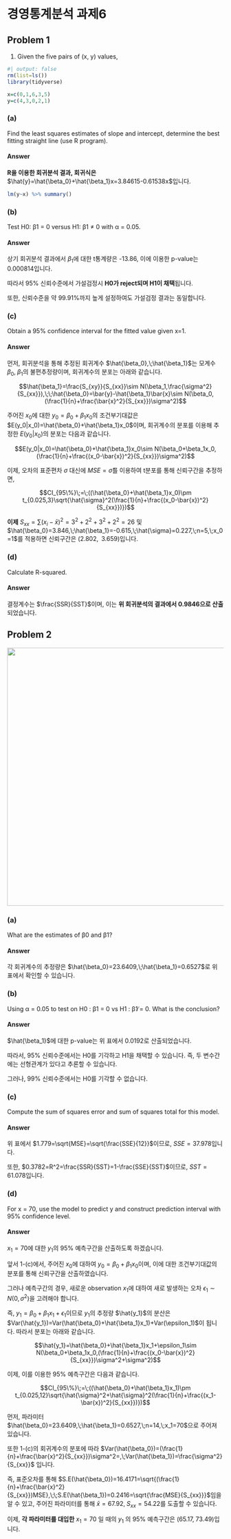# 경영통계분석 과제6 {.unnumbered}

## Problem 1

1.  Given the five pairs of (x, y) values,

```r
#| output: false
rm(list=ls())
library(tidyverse)

x=c(0,1,6,3,5)
y=c(4,3,0,2,1)
```

### (a)

Find the least squares estimates of slope and intercept, determine the best fitting straight line (use R program).

#### Answer

**R을 이용한 회귀분석 결과, 회귀식은** $\hat{y}=\hat{\beta_0}+\hat{\beta_1}x=3.84615-0.61538x$입니다.

```r
lm(y~x) %>% summary()
```

### (b)

Test H0: β1 = 0 versus H1: β1 ≠ 0 with α = 0.05.

#### Answer

상기 회귀분석 결과에서 $\beta_1$에 대한 t통계량은 -13.86, 이에 이용한 p-value는 0.000814입니다.

따라서 95% 신뢰수준에서 가설검정시 **H0가 reject되며 H1이 채택**됩니다.

또한, 신뢰수준을 약 99.91%까지 높게 설정하여도 가설검정 결과는 동일합니다.

### (c)

Obtain a 95% confidence interval for the fitted value given x=1.

#### Answer

먼저, 회귀분석을 통해 추정된 회귀계수 $\hat{\beta_0},\;\hat{\beta_1}$는 모계수 $\beta_0,\;\beta_1$의 불편추정량이며, 회귀계수의 분포는 아래와 같습니다.

$$\hat{\beta_1}=\frac{S_{xy}}{S_{xx}}\sim N(\beta_1,\frac{\sigma^2}{S_{xx}}),\;\;\hat{\beta_0}=\bar{y}-\hat{\beta_1}\bar{x}\sim N(\beta_0,(\frac{1}{n}+\frac{\bar{x}^2}{S_{xx}})\sigma^2)$$

주어진 $x_0$에 대한 $y_0=\beta_0+\beta_1x_0$의 조건부기대값은 $E(y_0|x_0)=\hat{\beta_0}+\hat{\beta_1}x_0$이며, 회귀계수의 분포를 이용해 추정한 $E(y_0|x_0)$의 분포는 다음과 같습니다.

$$E(y_0|x_0)=\hat{\beta_0}+\hat{\beta_1}x_0\sim N(\beta_0+\beta_1x_0,(\frac{1}{n}+\frac{(x_0-\bar{x})^2}{S_{xx}})\sigma^2)$$

이제, 오차의 표준편차 $\sigma$ 대신에 $MSE=\hat{\sigma}$를 이용하여 t분포를 통해 신뢰구간을 추정하면,

$$CI_{95\%}\;=\;((\hat{\beta_0}+\hat{\beta_1}x_0)\pm t_{0.025,3}\sqrt{\hat{\sigma}^2(\frac{1}{n}+\frac{(x_0-\bar{x})^2}{S_{xx}})})$$

**이제** $S_{xx}=\sum(x_i-\bar{x})^2=3^2+2^2+3^2+2^2=26$ 및 $\hat{\beta_0}=3.846,\;\hat{\beta_1}=-0.615,\;\hat{\sigma}=0.227,\;n=5,\;x_0=1$를 적용하면 신뢰구간은 $(2.802,\;\;3.659)$입니다.

### (d)

Calculate R-squared.

#### Answer

결정계수는 $\frac{SSR}{SST}$이며, 이는 **위 회귀분석의 결과에서 0.9846으로 산출**되었습니다.

## Problem 2

![](images/경영통계분석hw6.png){width="600"}

### (a)

What are the estimates of β0 and β1?

#### Answer

각 회귀계수의 추정량은 $\hat{\beta_0}=23.6409,\;\hat{\beta_1}=0.6527$로 위 표에서 확인할 수 있습니다.

### (b)

Using α = 0.05 to test on H0 : β1 = 0 vs H1 : β1 ̸= 0. What is the conclusion?

#### Answer

$\hat{\beta_1}$에 대한 p-value는 위 표에서 0.0192로 산출되었습니다.

따라서, 95% 신뢰수준에서는 H0를 기각하고 H1을 채택할 수 있습니다. 즉, 두 변수간에는 선형관계가 있다고 추론할 수 있습니다.

그러나, 99% 신뢰수준에서는 H0를 기각할 수 없습니다.

### (c)

Compute the sum of squares error and sum of squares total for this model.

#### Answer

위 표에서 $1.779=\sqrt{MSE}=\sqrt{\frac{SSE}{12}}$이므로, $SSE=37.978$입니다.

또한, $0.3782=R^2=\frac{SSR}{SST}=1-\frac{SSE}{SST}$이므로, $SST=61.078$입니다.

### (d)

For x = 70, use the model to predict y and construct prediction interval with 95% confidence level.

#### Answer

$x_1=70$에 대한 $y_1$의 95% 예측구간을 산출하도록 하겠습니다.

앞서 1-(c)에서, 주어진 $x_0$에 대하여 $y_0=\beta_0+\beta_1x_0$이며, 이에 대한 조건부기대값의 분포를 통해 신뢰구간을 산출하였습니다.

그러나 예측구간의 경우, 새로운 observation $x_1$에 대하여 새로 발생하는 오차 $\epsilon_1\sim N(0,\sigma^2)$을 고려해야 합니다.

즉, $y_1=\beta_0+\beta_1x_1+\epsilon_1$이므로 $y_1$의 추정량 $\hat{y_1}$의 분산은 $Var(\hat{y_1})=Var(\hat{\beta_0}+\hat{\beta_1}x_1)+Var(\epsilon_1)$이 됩니다. 따라서 분포는 아래와 같습니다.

$$\hat{y_1}=\hat{\beta_0}+\hat{\beta_1}x_1+\epsilon_1\sim N(\beta_0+\beta_1x_0,(\frac{1}{n}+\frac{(x_0-\bar{x})^2}{S_{xx}})\sigma^2+\sigma^2)$$

이제, 이를 이용한 95% 예측구간은 다음과 같습니다.

$$CI_{95\%}\;=\;((\hat{\beta_0}+\hat{\beta_1}x_1)\pm t_{0.025,12}\sqrt{\hat{\sigma}^2+\hat{\sigma}^2(\frac{1}{n}+\frac{(x_1-\bar{x})^2}{S_{xx}})})$$

먼저, 파라미터 $\hat{\beta_0}=23.6409,\;\hat{\beta_1}=0.6527,\;n=14,\;x_1=70$으로 주어져 있습니다.

또한 1-(c)의 회귀계수의 분포에 따라 $Var(\hat{\beta_0})=(\frac{1}{n}+\frac{\bar{x}^2}{S_{xx}})\sigma^2=,\;Var(\hat{\beta_1})=\frac{\sigma^2}{S_{xx}}$ 입니다.

즉, 표준오차를 통해 $S.E(\hat{\beta_0})=16.4171=\sqrt{(\frac{1}{n}+\frac{\bar{x}^2}{S_{xx}})MSE},\;\;S.E(\hat{\beta_1})=0.2416=\sqrt{\frac{MSE}{S_{xx}}}$임을 알 수 있고, 주어진 파라미터를 통해 $\bar{x}=67.92,\;S_{xx}=54.22$를 도출할 수 있습니다.

이제, **각 파라미터를 대입한** $x_1=70$ 일 때의 $y_1$ 의 95% 예측구간은 $(65.17,\;73.49)$입니다.